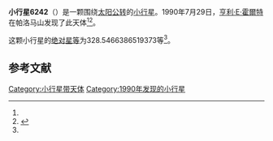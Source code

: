 {{Infobox planet
| bgcolour = #FFFFC0
| name = 6242
| symbol = 
| image = 
| caption = 
| discovery = yes
| discovery_ref = 
| discoverer = [[亨利·E·霍爾特|亨利·E·霍爾特]]
| discovery_site = [[帕洛马山|帕洛马山]] 
| discovered = 1990年7月29日
| designations = yes
| mp_name = 
| named_after = 
| alt_names = 1990 OJ2/ 1953 VY / 1980 RA1 / 1987 WH5
| mp_category = [[主带小行星|主带小行星]]
| orbit_ref = <ref name="a">[http://ssd.jpl.nasa.gov/sbdb.cgi?sstr=6242 6242] {{Wayback|url=http://ssd.jpl.nasa.gov/sbdb.cgi?sstr=6242 |date=20110610024750 }}，小行星數據庫瀏覽器（JPL Small-Body Database Browser）－[[美国国家航空航天局|美国国家航空航天局]]喷气推进实验室</ref>
| epoch = 2456400.5 (2013年4月18日更新)
| aphelion = {{convert|2.581177448742057|AU|km|3|abbr=on|lk=out}}
| perihelion = {{convert|1.930752578775786|AU|km|3|abbr=on}}
| semimajor = {{convert|2.255965013758922|AU|km|3|abbr=on}}
| eccentricity = 0.144156684
| period = 1237.647495 [[日|日]]<br />3.39[[儒略年|儒略年]]
| avg_speed = 
| inclination = 4.482885156517362
| asc_node = 70.29708124382552
| mean_anomaly = 
| arg_peri = 328.5466386519373
| satellites = 
| physical_characteristics = yes
| dimensions = 
| mass = 
| density = 
| surface_grav = 
| escape_velocity = 
| sidereal_day = 
| axial_tilt = 
| pole_ecliptic_lat = 
| pole_ecliptic_lon = 
| albedo = 
| temperatures= 
| temp_name1 = 
| mean_temp_1 = 
| max_temp_1 = 
| temp_name2 = 
| max_temp_2 = 
| spectral_type = 
| abs_magnitude = 328.5466386519373
}}

'''小行星6242'''（{{lang-en|6242}}）是一颗围绕[[太阳|太阳]][[公转|公转]]的[[小行星|小行星]]。1990年7月29日，[[亨利·E·霍爾特|亨利·E·霍爾特]]在帕洛马山发现了此天体<ref name="a" /><ref>{{cite news|title=小行星列表|url=http://cfa-www.harvard.edu/iau/lists/NumberedMPs.txt|accessdate=2013-07-08|newspaper=哈佛大学|archive-date=2008-05-17|archive-url=https://web.archive.org/web/20080517010638/http://cfa-www.harvard.edu/iau/lists/NumberedMPs.txt|dead-url=no}}</ref>。

这颗小行星的[[绝对星等|绝对星等]]为328.5466386519373等<ref name="a" />。

==参考文献==
{{reflist}}
{{Minor Planet Number|[[小行星6241|小行星6241]]|[[小行星6243|小行星6243]]}}

{{小天体}}

[[Category:小行星带天体|Category:小行星带天体]]
[[Category:1990年发现的小行星|Category:1990年发现的小行星]]

{{asteroid-stub}}
